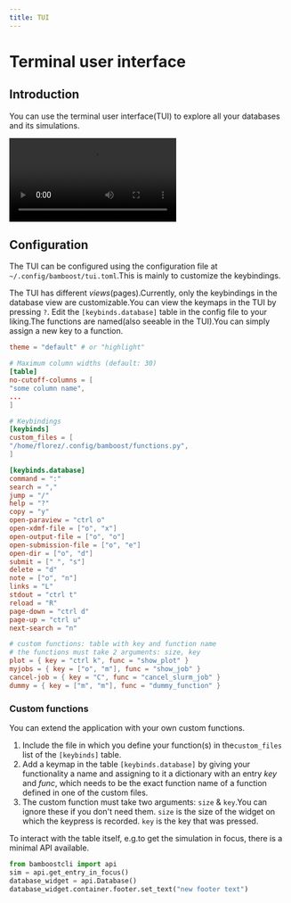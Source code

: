 ```yaml
---
title: TUI
---
```



# Terminal user interface

## Introduction

You can use the terminal user interface(TUI) to explore all your databases and
its simulations.

<video controls autoPlay>
    <source src="/tui-showcase.webm" type="video/webm" />
</video>

## Configuration

The TUI can be configured using the configuration file at
`~/.config/bamboost/tui.toml`.This is mainly to customize the keybindings.

The TUI has different _views_(pages).Currently, only the keybindings in the
database view are customizable.You can view the keymaps in the TUI by pressing
`?`.
Edit the `[keybinds.database]` table in the config file to your liking.The
functions are named(also seeable in the TUI).You can simply assign a new key
to a function.

```toml title="Example configuration file"
theme = "default" # or "highlight"

# Maximum column widths (default: 30)
[table]
no-cutoff-columns = [
"some column name",
...
]

# Keybindings
[keybinds]
custom_files = [
"/home/florez/.config/bamboost/functions.py",
]

[keybinds.database]
command = ":"
search = ","
jump = "/"
help = "?"
copy = "y"
open-paraview = "ctrl o"
open-xdmf-file = ["o", "x"]
open-output-file = ["o", "o"]
open-submission-file = ["o", "e"]
open-dir = ["o", "d"]
submit = [" ", "s"]
delete = "d"
note = ["o", "n"]
links = "L"
stdout = "ctrl t"
reload = "R"
page-down = "ctrl d"
page-up = "ctrl u"
next-search = "n"

# custom functions: table with key and function name
# the functions must take 2 arguments: size, key
plot = { key = "ctrl k", func = "show_plot" }
myjobs = { key = ["o", "m"], func = "show_job" }
cancel-job = { key = "C", func = "cancel_slurm_job" }
dummy = { key = ["m", "m"], func = "dummy_function" }
```

### Custom functions

You can extend the application with your own custom functions.

1. Include the file in which you define your function(s) in the`custom_files`
list of the `[keybinds]` table.
2. Add a keymap in the table `[keybinds.database]` by giving your functionality
a name and assigning to it a dictionary with an entry _key_ and _func_, which
needs to be the exact function name of a function defined in one of the
custom files.
3. The custom function must take two arguments: `size` & `key`.You can ignore
these if you don't need them. `size` is the size of the widget on which the
keypress is recorded. `key` is the key that was pressed.

<Callout type='info'>
To interact with the table itself, e.g.to get the simulation in focus, there is
a minimal API available.

```python
from bamboostcli import api
sim = api.get_entry_in_focus()
database_widget = api.Database()
database_widget.container.footer.set_text("new footer text")
```
</Callout>
